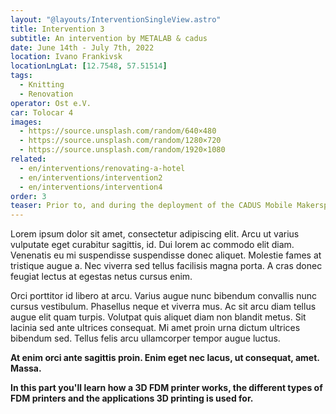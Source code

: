 ```yaml
---
layout: "@layouts/InterventionSingleView.astro"
title: Intervention 3
subtitle: An intervention by METALAB & cadus
date: June 14th - July 7th, 2022
location: Ivano Frankivsk
locationLngLat: [12.7548, 57.51514]
tags: 
  - Knitting
  - Renovation
operator: Ost e.V.
car: Tolocar 4
images:
  - https://source.unsplash.com/random/640×480
  - https://source.unsplash.com/random/1280×720
  - https://source.unsplash.com/random/1920×1080
related:
  - en/interventions/renovating-a-hotel
  - en/interventions/intervention2
  - en/interventions/intervention4
order: 3
teaser: Prior to, and during the deployment of the CADUS Mobile Makerspace in the Kyiv region, two HEAT (Hostile Environment Awareness Training) sessions were organised
---
```

Lorem ipsum dolor sit amet, consectetur adipiscing elit. Arcu ut varius vulputate eget curabitur sagittis, id. Dui lorem ac commodo elit diam. Venenatis eu mi suspendisse suspendisse donec aliquet. Molestie fames at tristique augue a. Nec viverra sed tellus facilisis magna porta. A cras donec feugiat lectus at egestas netus cursus enim.

Orci porttitor id libero at arcu. Varius augue nunc bibendum convallis nunc cursus vestibulum. Phasellus neque et viverra mus. Ac sit arcu diam tellus augue elit quam turpis. Volutpat quis aliquet diam non blandit metus. Sit lacinia sed ante ultrices consequat. Mi amet proin urna dictum ultrices bibendum sed. Tellus felis arcu ullamcorper tempor augue luctus.

**At enim orci ante sagittis proin. Enim eget nec lacus, ut consequat, amet. Massa.**

**In this part you'll learn how a 3D FDM printer works, the different types of FDM printers and the applications 3D printing is used for.** 